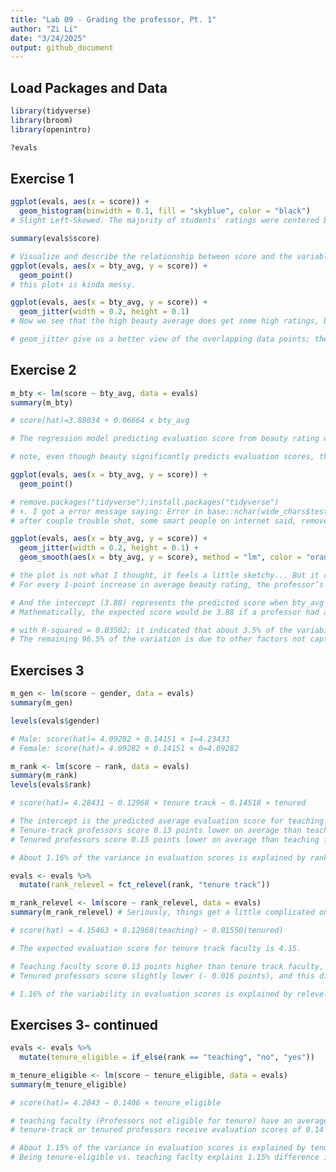 ```yaml
---
title: "Lab 09 - Grading the professor, Pt. 1"
author: "Zi Li"
date: "3/24/2025"
output: github_document
---
```


## Load Packages and Data

```r
library(tidyverse) 
library(broom)
library(openintro)

?evals

```

## Exercise 1

```r

ggplot(evals, aes(x = score)) +
  geom_histogram(binwidth = 0.1, fill = "skyblue", color = "black")
# Slight Left-Skewed. The majority of students' ratings were centered between ～ 3.5 - 5. The rating of ~ 4.2 - 5 was given by the largest number. I think this is to be expected, as I rated my professor between 4 or 5 as an undergraduate.

summary(evals$score)

# Visualize and describe the relationship between score and the variable bty_avg, a professor’s average beauty rating.
ggplot(evals, aes(x = bty_avg, y = score)) +
  geom_point()
# this plot⬆️ is kinda messy. 

ggplot(evals, aes(x = bty_avg, y = score)) +
  geom_jitter(width = 0.2, height = 0.1)
# Now we see that the high beauty average does get some high ratings, but not a lot. Most of the points are still centered between beatuy average of 3 - 5 with a score of 3.5 - 5. 

# geom_jitter give us a better view of the overlapping data points; the initial plot is misleading because a lot of plots overlap on each others, make it harder to see a trend. 
```

## Exercise 2

```r
m_bty <- lm(score ~ bty_avg, data = evals)
summary(m_bty)

# score(hat)=3.88034 + 0.06664 x bty_avg

# The regression model predicting evaluation score from beauty rating was statistically significant, F(1, 461) = 16.73, p < .001. The model explained 3.5% of the variance in scores. The slope (b = 0.067) indicates that each additional point in beauty rating is associated with a 0.067-point increase in evaluation score.

# note, even though beauty significantly predicts evaluation scores, the effect size is small — most of the variation is explained by other factors. (thats what I thought)

ggplot(evals, aes(x = bty_avg, y = score)) +
  geom_point()

# remove.packages("tidyverse");install.packages("tidyverse")
# ⬆️. I got a error message saying: Error in base::nchar(wide_chars$test, type = "width") : promise already under evaluation: recursive default argument reference or earlier problems?
# after couple trouble shot, some smart people on internet said, remove tidyverse and reinstall, it would work. it did!!

ggplot(evals, aes(x = bty_avg, y = score)) +
  geom_jitter(width = 0.2, height = 0.1) +
  geom_smooth(aes(x = bty_avg, y = score), method = "lm", color = "orange", se = FALSE) 

# the plot is not what I thought, it feels a little sketchy... But it can still be interpreted. 
# For every 1-point increase in average beauty rating, the professor’s evaluation score increases by 0.067 points on average.

# And the intercept (3.88) represents the predicted score when bty_avg = 0.
# Mathematically, the expected score would be 3.88 if a professor had a beauty rating of zero. but it doesn't make sense here, no one got the beauty rating that low (not in my data tho).  

# with R-squared = 0.03502; it indicated that about 3.5% of the variability in professor evaluation scores is explained by the professor's average beauty rating.
# The remaining 96.5% of the variation is due to other factors not captured by this model. 

```

## Exercises 3

```r
m_gen <- lm(score ~ gender, data = evals)
summary(m_gen)

levels(evals$gender)

# Male: score(hat)= 4.09282 + 0.14151 × 1=4.23433
# Female: score(hat)= 4.09282 + 0.14151 × 0=4.09282

m_rank <- lm(score ~ rank, data = evals)
summary(m_rank)
levels(evals$rank)

# score(hat)= 4.28431 − 0.12968 × tenure track − 0.14518 × tenured

# The intercept is the predicted average evaluation score for teaching faculty (with an average score of 4.28).
# Tenure-track professors score 0.13 points lower on average than teaching faculty, but this difference is not significant yet approaching (p = 0.084).
# Tenured professors score 0.15 points lower on average than teaching faculty.This difference is significant (p = 0.023).

# About 1.16% of the variance in evaluation scores is explained by rank.

evals <- evals %>%
  mutate(rank_relevel = fct_relevel(rank, "tenure track"))

m_rank_relevel <- lm(score ~ rank_relevel, data = evals)
summary(m_rank_relevel) # Seriously, things get a little complicated once you done a lot modeling; trying to wrangling my head around this..

# score(hat) = 4.15463 + 0.12968(teaching) − 0.01550(tenured)

# The expected evaluation score for tenure track faculty is 4.15.

# Teaching faculty score 0.13 points higher than tenure track faculty, but this difference is only approaching significance and yet not significant (p= 0.084).
# Tenured professors score slightly lower (- 0.016 points), and this difference is not significant (p= 0.804).

# 1.16% of the variability in evaluation scores is explained by releveled professor rank.


```
## Exercises 3- continued

```r
evals <- evals %>%
  mutate(tenure_eligible = if_else(rank == "teaching", "no", "yes"))

m_tenure_eligible <- lm(score ~ tenure_eligible, data = evals)
summary(m_tenure_eligible)

# score(hat)= 4.2843 − 0.1406 × tenure_eligible

# teaching faculty (Professors not eligible for tenure) have an average predicted evaluation score of 4.28.
# tenure-track or tenured professors receive evaluation scores of 0.14 points lower on average than teaching faculty. This result is significant with p = 0.021.

# About 1.15% of the variance in evaluation scores is explained by tenure eligibility.
# Being tenure-eligible vs. teaching faclty explains 1.15% difference in scores/ tenure eligibility has 1.15% yet significant effect on evaluation ratings.

```


